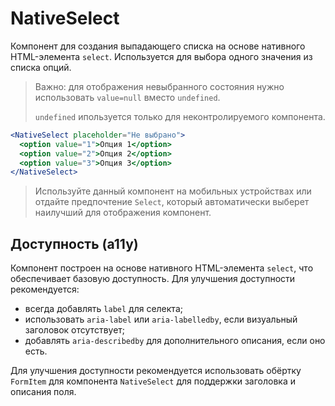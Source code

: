 <Overview>

# NativeSelect

Компонент для создания выпадающего списка на основе нативного HTML-элемента `select`.
Используется для выбора одного значения из списка опций.

</Overview>

> Важно: для отображения невыбранного состояния нужно использовать `value=null` вместо `undefined`.
>
> `undefined` ипользуется только для неконтролируемого компонента.

```jsx
<NativeSelect placeholder="Не выбрано">
  <option value="1">Опция 1</option>
  <option value="2">Опция 2</option>
  <option value="3">Опция 3</option>
</NativeSelect>
```

> Используйте данный компонент на мобильных устройствах или отдайте предпочтение `Select`,
> который автоматически выберет наилучший для отображения компонент.

## Доступность (a11y)

Компонент построен на основе нативного HTML-элемента `select`, что обеспечивает базовую доступность. Для улучшения доступности рекомендуется:

- всегда добавлять `label` для селекта;
- использовать `aria-label` или `aria-labelledby`, если визуальный заголовок отсутствует;
- добавлять `aria-describedby` для дополнительного описания, если оно есть.

Для улучшения доступности рекомендуется использовать обёртку `FormItem` для компонента `NativeSelect` для
поддержки заголовка и описания поля.
